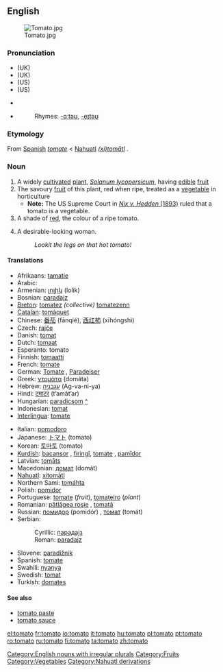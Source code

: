 {{wikipedia}}

==English==

[[Image:Tomato.jpg|right]]

===Pronunciation===
*(UK) {{IPA|/təˈmɑːtəʊ/}}
*(UK) {{SAMPA|/t@"mA:t@U/}}
*(US) {{IPA|/təˈmeɪtəʊ/}}
*(US) {{SAMPA|/t@"meIt@U/}}

*{{audio|en-uk-tomato.ogg|Audio (UK)}}
*{{audio|en-us-tomato.ogg|Audio (US)}}
*:Rhymes: [[Rhymes:English:-ɑːtəʊ|-ɑːtəʊ]], [[Rhymes:English:-eɪtəʊ|-eɪtəʊ]]

===Etymology===
From [[Spanish]] ''[[tomate]]'' < [[Nahuatl]] ''[[tomatl|(xi)tomātl]]''<!-- Is "(xi)" part of the Nahuatl word or does this syntax represent "'xitomatl' or 'tomatl'"? Either way, the Nahuatl word should be linked. ANSWER: Xitomatl is the large variety that we are more familiar with, and tomatl is the small tomatillo. However, some dialects of Nahuatl call even the large tomatoes tomatl. The basic form of the word is tomatl, and the prefix xi- is an augmentative. -->.

===Noun===

{{en-noun|es}}

#A widely [[cultivated]] [[plant]], ''[[Solanum lycopersicum]]'', having [[edible]] [[fruit]]
#The savoury [[fruit]] of this plant, red when ripe, treated as a [[vegetable]] in horticulture
#*'''Note:''' The US Supreme Court in [http://en.wikipedia.org/wiki/Nix_v._Hedden ''Nix v. Hedden'' (1893)] ruled that a tomato is a vegetable.
#A shade of [[red]], the colour of a ripe tomato.
# {{slang}} A desirable-looking woman.
#: ''Lookit the legs on that hot tomato!''

====Translations====
{{rfc-trans}}
{{top}}
*Afrikaans: [[tamatie]]
*Arabic: {{ARchar|[[بندورة]]}} {{Unicode|(bandó:ra)}} {{f}}
*Armenian: [[լոլիկ]] (lolik)
*Bosnian: [[paradajz#Bosnian|paradajz]] {{m}}
*[[Breton]]: [[tomatez]] ''(collective)'' [[tomatezenn]] {{f}} {{s}}
*[[Catalan]]: [[tomàquet]] {{m}}
*Chinese: [[番茄]] (fānqié), [[西红柿]] (xīhóngshì)
*Czech: [[rajče]]
*Danish: [[tomat]] {{c}}
*Dutch: [[tomaat]] {{f}}
*Esperanto: tomato
*Finnish: [[tomaatti]]
*French: [[tomate]] {{f}}
*German: [[Tomate]] {{f}}, [[Paradeiser]] {{m}}
*Greek: [[ντομάτα]] (domáta) {{f}}
*Hebrew: [[עגבניה]] (Ag-va-ni-ya)
*Hindi: [[टमाटर]] (t’amāt’ar)
*Hungarian: [[paradicsom]] [[:hu: paradicsom|^]]
*Indonesian: [[tomat]]
*[[Interlingua]]: [[tomate]]
{{mid}}
*Italian: [[pomodoro]] {{m}}
*Japanese: [[トマト]] (tomato)
*Korean: [[토마토]] (tomato)
*[[Kurdish]]: [[bacansor]] {{f}}, [[firingî]]{{f}}, [[tomate]] {{f}}, [[pamîdor]] {{f}} 
*Latvian: [[tomāts]] {{m}}
*Macedonian: [[домат#Macedonian|домат]] (domát) {{m}}
*[[Nahuatl]]: [[xitomatl|xitomātl]]
*Northern Sami: [[tomáhta]]
*Polish: [[pomidor]] {{m}}
*Portuguese: [[tomate]] {{m}} (''fruit''), [[tomateiro]] {{m}} (''plant'')
*Romanian: [[pătlăgea roşie]] {{f}}, [[tomată]] {{f}}
*Russian: [[помидор]] (pomidór) {{m}}, [[томат]] (tomát) {{m}}
*Serbian:
*:Cyrillic: [[парадајз#Serbian|парадајз]] {{m}}
*:Roman: [[paradajz#Serbian|paradajz]] {{m}}
*Slovene: [[paradižnik]] {{m}}
*Spanish: [[tomate]] {{m}}
*Swahili: [[nyanya]]
*Swedish: [[tomat]]
*Turkish: [[domates]]
{{bottom}}

====See also====
*[[tomato paste]]
*[[tomato sauce]]

[[Category:English nouns with irregular plurals]]
[[Category:Fruits]]
[[Category:Vegetables]]
[[Category:Nahuatl derivations]]

[[el:tomato]]
[[fr:tomato]]
[[io:tomato]]
[[it:tomato]]
[[hu:tomato]]
[[pl:tomato]]
[[pt:tomato]]
[[ro:tomato]]
[[ru:tomato]]
[[fi:tomato]]
[[ta:tomato]]
[[zh:tomato]]